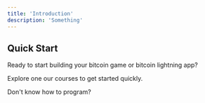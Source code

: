 ```yaml
---
title: 'Introduction'
description: 'Something'
---
```


## Quick Start

Ready to start building your bitcoin game or bitcoin lightning app? 

Explore one our courses to get started quickly.

<CardGroup cols={2}>
  <Card title="Bitcoin Lightning" icon="wand-sparkles" color="#000000" href="/courses/lightning-network-101"></Card>
  <Card title="Bitcoin Gaming" icon="gamepad" color="#000000" href="/courses/build-bitcoin-game"></Card>
</CardGroup>

Don't know how to program?

<CardGroup cols={2}>
  <Card title="Learn Web Development" icon="globe" color="#000000" href="/courses/javascript"></Card>
</CardGroup>